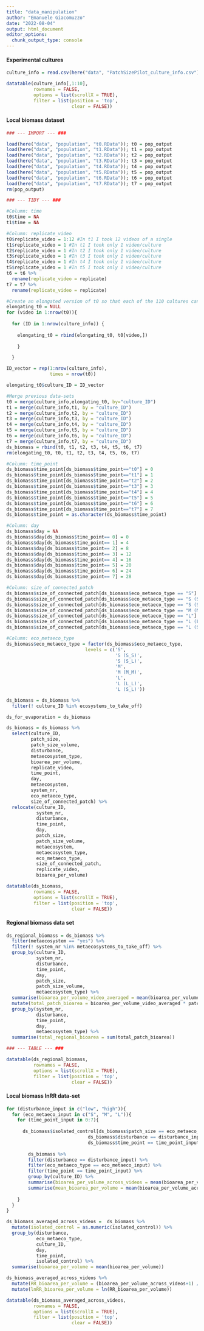 ```yaml
---
title: "data_manipulation"
author: "Emanuele Giacomuzzo"
date: "2022-08-04"
output: html_document
editor_options: 
  chunk_output_type: console
---
```


#### Experimental cultures

```r
culture_info = read.csv(here("data", "PatchSizePilot_culture_info.csv"), header = TRUE)

datatable(culture_info[,1:10],
          rownames = FALSE,
          options = list(scrollX = TRUE),
          filter = list(position = 'top', 
                        clear = FALSE))
```

#### Local biomass dataset

```r

### --- IMPORT --- ###

load(here("data", "population", "t0.RData")); t0 = pop_output
load(here("data", "population", "t1.RData")); t1 = pop_output
load(here("data", "population", "t2.RData")); t2 = pop_output
load(here("data", "population", "t3.RData")); t3 = pop_output
load(here("data", "population", "t4.RData")); t4 = pop_output
load(here("data", "population", "t5.RData")); t5 = pop_output
load(here("data", "population", "t6.RData")); t6 = pop_output
load(here("data", "population", "t7.RData")); t7 = pop_output
rm(pop_output)

### --- TIDY --- ###

#Column: time
t0$time = NA
t1$time = NA

#Column: replicate_video
t0$replicate_video = 1:12 #In t1 I took 12 videos of a single 
t1$replicate_video = 1 #In t1 I took only 1 video/culture
t2$replicate_video = 1 #In t2 I took only 1 video/culture
t3$replicate_video = 1 #In t3 I took only 1 video/culture
t4$replicate_video = 1 #In t4 I took only 1 video/culture
t5$replicate_video = 1 #In t5 I took only 1 video/culture
t6 = t6 %>%
  rename(replicate_video = replicate)
t7 = t7 %>%
  rename(replicate_video = replicate)

#Create an elongated version of t0 so that each of the 110 cultures can have 12 video replicates at t0.
elongating_t0 = NULL
for (video in 1:nrow(t0)){
  
  for (ID in 1:nrow(culture_info)) {
    
    elongating_t0 = rbind(elongating_t0, t0[video,])
    
    }

  }

ID_vector = rep(1:nrow(culture_info), 
                times = nrow(t0))

elongating_t0$culture_ID = ID_vector

#Merge previous data-sets
t0 = merge(culture_info,elongating_t0, by="culture_ID")
t1 = merge(culture_info,t1, by = "culture_ID")
t2 = merge(culture_info,t2, by = "culture_ID")
t3 = merge(culture_info,t3, by = "culture_ID")
t4 = merge(culture_info,t4, by = "culture_ID")
t5 = merge(culture_info,t5, by = "culture_ID")
t6 = merge(culture_info,t6, by = "culture_ID")
t7 = merge(culture_info,t7, by = "culture_ID")
ds_biomass = rbind(t0, t1, t2, t3, t4, t5, t6, t7)
rm(elongating_t0, t0, t1, t2, t3, t4, t5, t6, t7)

#Column: time_point
ds_biomass$time_point[ds_biomass$time_point=="t0"] = 0
ds_biomass$time_point[ds_biomass$time_point=="t1"] = 1
ds_biomass$time_point[ds_biomass$time_point=="t2"] = 2
ds_biomass$time_point[ds_biomass$time_point=="t3"] = 3
ds_biomass$time_point[ds_biomass$time_point=="t4"] = 4
ds_biomass$time_point[ds_biomass$time_point=="t5"] = 5
ds_biomass$time_point[ds_biomass$time_point=="t6"] = 6
ds_biomass$time_point[ds_biomass$time_point=="t7"] = 7
ds_biomass$time_point = as.character(ds_biomass$time_point)

#Column: day
ds_biomass$day = NA
ds_biomass$day[ds_biomass$time_point== 0] = 0
ds_biomass$day[ds_biomass$time_point== 1] = 4
ds_biomass$day[ds_biomass$time_point== 2] = 8
ds_biomass$day[ds_biomass$time_point== 3] = 12
ds_biomass$day[ds_biomass$time_point== 4] = 16
ds_biomass$day[ds_biomass$time_point== 5] = 20
ds_biomass$day[ds_biomass$time_point== 6] = 24
ds_biomass$day[ds_biomass$time_point== 7] = 28

#Column: size_of_connected_patch
ds_biomass$size_of_connected_patch[ds_biomass$eco_metaeco_type == "S"] = "S"
ds_biomass$size_of_connected_patch[ds_biomass$eco_metaeco_type == "S (S_S)"] = "S"
ds_biomass$size_of_connected_patch[ds_biomass$eco_metaeco_type == "S (S_L)"] = "L"
ds_biomass$size_of_connected_patch[ds_biomass$eco_metaeco_type == "M (M_M)"] = "M"
ds_biomass$size_of_connected_patch[ds_biomass$eco_metaeco_type == "L"] = "L"
ds_biomass$size_of_connected_patch[ds_biomass$eco_metaeco_type == "L (L_L)"] = "L"
ds_biomass$size_of_connected_patch[ds_biomass$eco_metaeco_type == "L (S_L)"] = "S"

#Column: eco_metaeco_type
ds_biomass$eco_metaeco_type = factor(ds_biomass$eco_metaeco_type, 
                             levels = c('S', 
                                        'S (S_S)', 
                                        'S (S_L)', 
                                        'M', 
                                        'M (M_M)', 
                                        'L', 
                                        'L (L_L)', 
                                        'L (S_L)'))

ds_biomass = ds_biomass %>%
  filter(! culture_ID %in% ecosystems_to_take_off)

ds_for_evaporation = ds_biomass

ds_biomass = ds_biomass %>% 
  select(culture_ID, 
         patch_size,
         patch_size_volume,
         disturbance, 
         metaecosystem_type, 
         bioarea_per_volume, 
         replicate_video, 
         time_point,
         day,
         metaecosystem, 
         system_nr, 
         eco_metaeco_type,
         size_of_connected_patch) %>%
  relocate(culture_ID,
           system_nr,
           disturbance,
           time_point,
           day,
           patch_size,
           patch_size_volume,
           metaecosystem,
           metaecosystem_type,
           eco_metaeco_type,
           size_of_connected_patch,
           replicate_video,
           bioarea_per_volume)

datatable(ds_biomass,
          rownames = FALSE,
          options = list(scrollX = TRUE),
          filter = list(position = 'top', 
                        clear = FALSE))
```

#### Regional biomass data set

```r
ds_regional_biomass = ds_biomass %>%
  filter(metaecosystem == "yes") %>%
  filter(! system_nr %in% metaecosystems_to_take_off) %>%
  group_by(culture_ID, 
           system_nr, 
           disturbance, 
           time_point,
           day, 
           patch_size,
           patch_size_volume,
           metaecosystem_type) %>%
  summarise(bioarea_per_volume_video_averaged = mean(bioarea_per_volume)) %>%
  mutate(total_patch_bioarea = bioarea_per_volume_video_averaged * patch_size_volume) %>%
  group_by(system_nr, 
           disturbance, 
           time_point,
           day,
           metaecosystem_type) %>%
  summarise(total_regional_bioarea = sum(total_patch_bioarea))

### --- TABLE --- ###

datatable(ds_regional_biomass,
          rownames = FALSE,
          options = list(scrollX = TRUE),
          filter = list(position = 'top', 
                        clear = FALSE))
```

#### Local biomass lnRR data-set

```r
for (disturbance_input in c("low", "high")){
  for (eco_metaeco_input in c("S", "M", "L")){
    for (time_point_input in 0:7){
      
      ds_biomass$isolated_control[ds_biomass$patch_size == eco_metaeco_input & 
                              ds_biomass$disturbance == disturbance_input &
                              ds_biomass$time_point == time_point_input] = 
        
        ds_biomass %>%
        filter(disturbance == disturbance_input) %>%
        filter(eco_metaeco_type == eco_metaeco_input) %>%
        filter(time_point == time_point_input) %>%        
        group_by(culture_ID) %>%
        summarise(bioarea_per_volume_across_videos = mean(bioarea_per_volume)) %>%
        summarise(mean_bioarea_per_volume = mean(bioarea_per_volume_across_videos))
      
    }
  }
}

ds_biomass_averaged_across_videos =  ds_biomass %>%
  mutate(isolated_control = as.numeric(isolated_control)) %>%
  group_by(disturbance, 
           eco_metaeco_type, 
           culture_ID, 
           day,
           time_point,
           isolated_control) %>%
  summarise(bioarea_per_volume = mean(bioarea_per_volume))

ds_biomass_averaged_across_videos %>%
  mutate(RR_bioarea_per_volume = (bioarea_per_volume_across_videos+1) /isolated_control) %>%
  mutate(lnRR_bioarea_per_volume = ln(RR_bioarea_per_volume))

datatable(ds_biomass_averaged_across_videos,
          rownames = FALSE,
          options = list(scrollX = TRUE),
          filter = list(position = 'top', 
                        clear = FALSE))
```

####  {.tabset .tabset-pills}

